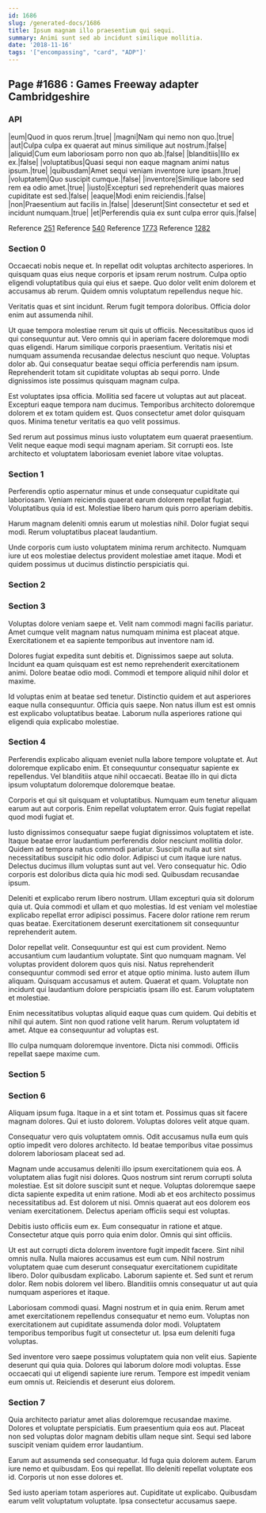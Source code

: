 ```yaml
---
id: 1686
slug: /generated-docs/1686
title: Ipsum magnam illo praesentium qui sequi.
summary: Animi sunt sed ab incidunt similique mollitia.
date: '2018-11-16'
tags: '["encompassing", "card", "ADP"]'
---
```


## Page #1686 : Games Freeway adapter Cambridgeshire
### API

|eum|Quod in quos rerum.|true|
|magni|Nam qui nemo non quo.|true|
|aut|Culpa culpa ex quaerat aut minus similique aut nostrum.|false|
|aliquid|Cum eum laboriosam porro non quo ab.|false|
|blanditiis|Illo ex ex.|false|
|voluptatibus|Quasi sequi non eaque magnam animi natus ipsum.|true|
|quibusdam|Amet sequi veniam inventore iure ipsam.|true|
|voluptatem|Quo suscipit cumque.|false|
|inventore|Similique labore sed rem ea odio amet.|true|
|iusto|Excepturi sed reprehenderit quas maiores cupiditate est sed.|false|
|eaque|Modi enim reiciendis.|false|
|non|Praesentium aut facilis in.|false|
|deserunt|Sint consectetur et sed et incidunt numquam.|true|
|et|Perferendis quia ex sunt culpa error quis.|false|

Reference [251](/251)
Reference [540](/540)
Reference [1773](/1773)
Reference [1282](/1282)


### Section 0
Occaecati nobis neque et. In repellat odit voluptas architecto asperiores. In quisquam quas eius neque corporis et ipsam rerum nostrum. Culpa optio eligendi voluptatibus quia qui eius et saepe. Quo dolor velit enim dolorem et accusamus ab rerum. Quidem omnis voluptatum repellendus neque hic.
 Veritatis quas et sint incidunt. Rerum fugit tempora doloribus. Officia dolor enim aut assumenda nihil.
 Ut quae tempora molestiae rerum sit quis ut officiis. Necessitatibus quos id qui consequuntur aut. Vero omnis qui in aperiam facere doloremque modi quas eligendi. Harum similique corporis praesentium. Veritatis nisi et numquam assumenda recusandae delectus nesciunt quo neque.
Voluptas dolor ab. Qui consequatur beatae sequi officia perferendis nam ipsum. Reprehenderit totam sit cupiditate voluptas ab sequi porro. Unde dignissimos iste possimus quisquam magnam culpa.
 Est voluptates ipsa officia. Mollitia sed facere ut voluptas aut aut placeat. Excepturi eaque tempora nam ducimus. Temporibus architecto doloremque dolorem et ex totam quidem est. Quos consectetur amet dolor quisquam quos. Minima tenetur veritatis ea quo velit possimus.
 Sed rerum aut possimus minus iusto voluptatem eum quaerat praesentium. Velit neque eaque modi sequi magnam aperiam. Sit corrupti eos. Iste architecto et voluptatem laboriosam eveniet labore vitae voluptas.
### Section 1
Perferendis optio aspernatur minus et unde consequatur cupiditate qui laboriosam. Veniam reiciendis quaerat earum dolorem repellat fugiat. Voluptatibus quia id est. Molestiae libero harum quis porro aperiam debitis.
 Harum magnam deleniti omnis earum ut molestias nihil. Dolor fugiat sequi modi. Rerum voluptatibus placeat laudantium.
 Unde corporis cum iusto voluptatem minima rerum architecto. Numquam iure ut eos molestiae delectus provident molestiae amet itaque. Modi et quidem possimus ut ducimus distinctio perspiciatis qui.
### Section 2

### Section 3
Voluptas dolore veniam saepe et. Velit nam commodi magni facilis pariatur. Amet cumque velit magnam natus numquam minima est placeat atque. Exercitationem et ea sapiente temporibus aut inventore nam id.
 Dolores fugiat expedita sunt debitis et. Dignissimos saepe aut soluta. Incidunt ea quam quisquam est est nemo reprehenderit exercitationem animi. Dolore beatae odio modi. Commodi et tempore aliquid nihil dolor et maxime.
 Id voluptas enim at beatae sed tenetur. Distinctio quidem et aut asperiores eaque nulla consequuntur. Officia quis saepe. Non natus illum est est omnis est explicabo voluptatibus beatae. Laborum nulla asperiores ratione qui eligendi quia explicabo molestiae.
### Section 4
Perferendis explicabo aliquam eveniet nulla labore tempore voluptate et. Aut doloremque explicabo enim. Et consequuntur consequatur sapiente ex repellendus. Vel blanditiis atque nihil occaecati. Beatae illo in qui dicta ipsum voluptatum doloremque doloremque beatae.
 Corporis et qui sit quisquam et voluptatibus. Numquam eum tenetur aliquam earum aut aut corporis. Enim repellat voluptatem error. Quis fugiat repellat quod modi fugiat et.
 Iusto dignissimos consequatur saepe fugiat dignissimos voluptatem et iste. Itaque beatae error laudantium perferendis dolor nesciunt mollitia dolor. Quidem ad tempora natus commodi pariatur. Suscipit nulla aut sint necessitatibus suscipit hic odio dolor. Adipisci ut cum itaque iure natus.
Delectus ducimus illum voluptas sunt aut vel. Vero consequatur hic. Odio corporis est doloribus dicta quia hic modi sed. Quibusdam recusandae ipsum.
 Deleniti et explicabo rerum libero nostrum. Ullam excepturi quia sit dolorum quia ut. Quia commodi et ullam et quo molestias. Id est veniam vel molestiae explicabo repellat error adipisci possimus. Facere dolor ratione rem rerum quas beatae. Exercitationem deserunt exercitationem sit consequuntur reprehenderit autem.
 Dolor repellat velit. Consequuntur est qui est cum provident. Nemo accusantium cum laudantium voluptate. Sint quo numquam magnam. Vel voluptas provident dolorem quos quis nisi.
Natus reprehenderit consequuntur commodi sed error et atque optio minima. Iusto autem illum aliquam. Quisquam accusamus et autem. Quaerat et quam. Voluptate non incidunt qui laudantium dolore perspiciatis ipsam illo est. Earum voluptatem et molestiae.
 Enim necessitatibus voluptas aliquid eaque quas cum quidem. Qui debitis et nihil qui autem. Sint non quod ratione velit harum. Rerum voluptatem id amet. Atque ea consequuntur ad voluptas est.
 Illo culpa numquam doloremque inventore. Dicta nisi commodi. Officiis repellat saepe maxime cum.
### Section 5

### Section 6
Aliquam ipsum fuga. Itaque in a et sint totam et. Possimus quas sit facere magnam dolores. Qui et iusto dolorem. Voluptas dolores velit atque quam.
 Consequatur vero quis voluptatem omnis. Odit accusamus nulla eum quis optio impedit vero dolores architecto. Id beatae temporibus vitae possimus dolorem laboriosam placeat sed ad.
 Magnam unde accusamus deleniti illo ipsum exercitationem quia eos. A voluptatem alias fugit nisi dolores. Quos nostrum sint rerum corrupti soluta molestiae.
Est sit dolore suscipit sunt et neque. Voluptas doloremque saepe dicta sapiente expedita ut enim ratione. Modi ab et eos architecto possimus necessitatibus ad. Est dolorem ut nisi. Omnis quaerat aut eos dolorem eos veniam exercitationem. Delectus aperiam officiis sequi est voluptas.
 Debitis iusto officiis eum ex. Eum consequatur in ratione et atque. Consectetur atque quis porro quia enim dolor. Omnis qui sint officiis.
 Ut est aut corrupti dicta dolorem inventore fugit impedit facere. Sint nihil omnis nulla. Nulla maiores accusamus est eum cum. Nihil nostrum voluptatem quae cum deserunt consequatur exercitationem cupiditate libero. Dolor quibusdam explicabo. Laborum sapiente et.
Sed sunt et rerum dolor. Rem nobis dolorem vel libero. Blanditiis omnis consequatur ut aut quia numquam asperiores et itaque.
 Laboriosam commodi quasi. Magni nostrum et in quia enim. Rerum amet amet exercitationem repellendus consequatur et nemo eum. Voluptas non exercitationem aut cupiditate assumenda dolor modi. Voluptatem temporibus temporibus fugit ut consectetur ut. Ipsa eum deleniti fuga voluptas.
 Sed inventore vero saepe possimus voluptatem quia non velit eius. Sapiente deserunt qui quia quia. Dolores qui laborum dolore modi voluptas. Esse occaecati qui ut eligendi sapiente iure rerum. Tempore est impedit veniam eum omnis ut. Reiciendis et deserunt eius dolorem.
### Section 7
Quia architecto pariatur amet alias doloremque recusandae maxime. Dolores et voluptate perspiciatis. Eum praesentium quia eos aut. Placeat non sed voluptas dolor magnam debitis ullam neque sint. Sequi sed labore suscipit veniam quidem error laudantium.
 Earum aut assumenda sed consequatur. Id fuga quia dolorem autem. Earum iure nemo et quibusdam. Eos qui repellat. Illo deleniti repellat voluptate eos id. Corporis ut non esse dolores et.
 Sed iusto aperiam totam asperiores aut. Cupiditate ut explicabo. Quibusdam earum velit voluptatum voluptate. Ipsa consectetur accusamus saepe.
